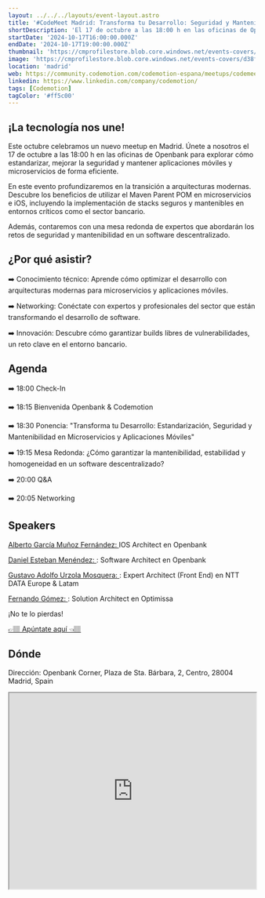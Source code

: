 ```yaml
---
layout: ../../../layouts/event-layout.astro
title: '#CodeMeet Madrid: Transforma tu Desarrollo: Seguridad y Mantenibilidad en un Software Descentralizado'
shortDescription: 'El 17 de octubre a las 18:00 h en las oficinas de Openbank, únete a Codemotion para explorar cómo estandarizar, mejorar la seguridad y mantener aplicaciones móviles y microservicios de forma eficiente.'
startDate: '2024-10-17T16:00:00.000Z'
endDate: '2024-10-17T19:00:00.000Z'
thumbnail: 'https://cmprofilestore.blob.core.windows.net/events-covers/d38f1678-5905-47cd-9a09-b609bb362f89-1726757080-cover.png'
image: 'https://cmprofilestore.blob.core.windows.net/events-covers/d38f1678-5905-47cd-9a09-b609bb362f89-1726757080-cover.png'
location: 'madrid'
web: https://community.codemotion.com/codemotion-espana/meetups/codemeet-madridtransforma-tu-desarrollo-seguridad-y-mantenibilidad-en-un-software-descentralizado
linkedin: https://www.linkedin.com/company/codemotion/
tags: [Codemotion]
tagColor: '#ff5c00'
---
```


## ¡La tecnología nos une!

Este octubre celebramos un nuevo meetup en Madrid. Únete a nosotros el 17 de octubre a las 18:00 h en las oficinas de Openbank para explorar cómo estandarizar, mejorar la seguridad y mantener aplicaciones móviles y microservicios de forma eficiente.

En este evento profundizaremos en la transición a arquitecturas modernas. Descubre los beneficios de utilizar el Maven Parent POM en microservicios e iOS, incluyendo la implementación de stacks seguros y mantenibles en entornos críticos como el sector bancario.

Además, contaremos con una mesa redonda de expertos que abordarán los retos de seguridad y mantenibilidad en un software descentralizado.

## ¿Por qué asistir?

➡️ Conocimiento técnico: Aprende cómo optimizar el desarrollo con arquitecturas modernas para microservicios y aplicaciones móviles.

➡️ Networking: Conéctate con expertos y profesionales del sector que están transformando el desarrollo de software.

➡️ Innovación: Descubre cómo garantizar builds libres de vulnerabilidades, un reto clave en el entorno bancario.

## Agenda

➡️ 18:00 Check-In

➡️ 18:15 Bienvenida Openbank & Codemotion

➡️ 18:30 Ponencia: &quot;Transforma tu Desarrollo: Estandarización, Seguridad y Mantenibilidad en Microservicios y Aplicaciones Móviles&quot;

➡️ 19:15 Mesa Redonda: ¿Cómo garantizar la mantenibilidad, estabilidad y homogeneidad en un software descentralizado?

➡️ 20:00 Q&A

➡️ 20:05 Networking

## Speakers

[Alberto García Muñoz Fernández: ](https://www.linkedin.com/in/alberto-garcia-munoz/?originalSubdomain=es)IOS Architect en Openbank

[Daniel Esteban Menéndez: ](https://www.linkedin.com/in/danielestebanmenendez/): Software Architect en Openbank

[Gustavo Adolfo Urzola Mosquera: ](https://www.linkedin.com/in/gustavo-adolfo-urzola-mosquera-9383b594/): Expert Architect (Front End) en NTT DATA Europe & Latam

[Fernando Gómez: ](https://www.linkedin.com/in/fernando-g%C3%B3mez-ab3b2513/): Solution Architect en Optimissa

¡No te lo pierdas!

[👉🏽 Apúntate aquí 👈🏽](https://forms.gle/6SyF9xuTNrwipiK77)

## Dónde

Dirección: Openbank Corner, Plaza de Sta. Bárbara, 2, Centro, 28004 Madrid, Spain

<iframe
  style="width: 100%; height: 400px;"
  height="400"
  allowfullscreen=""
  loading="lazy"
  referrerpolicy="no-referrer-when-downgrade"
  src="https://www.google.com/maps/embed?pb=!1m18!1m12!1m3!1d1123.293179716311!2d-3.6981956635916498!3d40.426920178120696!2m3!1f0!2f0!3f0!3m2!1i1024!2i768!4f13.1!3m3!1m2!1s0xd418f74173b16c3%3A0x8d371f55cfa65b9c!2sOpenbank%20Corner%20I%20Servicios%20Centrales!5e0!3m2!1sen!2sus!4v1727326609316!5m2!1sen!2sus"
  aria-label="Openbank Corner, Plaza de Sta. Bárbara, 2, Centro, 28004 Madrid, Spain"
></iframe>
